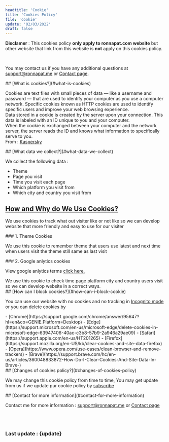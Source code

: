 ```yaml
---
headtitle: 'Cookie'
title: 'Cookies Policy'
file: 'cookie'
update: '02/03/2022'
draft: false
---
```


**Disclamer** :
This cookies policy **only apply to ronnapat.com website** but
other website that link from this website is **not** apply on
this cookies policy.

<br />

You may contact us if you have any additional questions at
[support@ronnapat.me](mailto:support@ronnapat.me) or [Contact page](/contact).

<div className="mt-14" id="what-is-cookies"></div>
## [What is cookies?](#what-is-cookies)

Cookies are text files with small pieces of data — like a username
and password — that are used to identify your computer as you use
a computer network. Specific cookies known as HTTP cookies are
used to identify specific users and improve your web browsing
experience.
<br />
Data stored in a cookie is created by the server upon your
connection. This data is labeled with an ID unique to you and your
computer.
<br />
When the cookie is exchanged between your computer and the network
server, the server reads the ID and knows what information to
specifically serve to you.
<br />
From : <a href="https://www.kaspersky.com/resource-center/definitions/cookies" target="_blank" rel="noopener">Kaspersky</a>

<div className="mt-14" id="what-data-we-collect"></div>
## [What data we collect?](#what-data-we-collect)

We collect the following data :
- Theme
- Page you visit
- Time you visit each page
- Which platform you visit from
- Which city and country you visit from
<div className="mt-14" id="how-and-why-do-we-use-cookies"></div>
 
## [How and Why do We Use Cookies?](#how-and-why-do-we-use-cookies)
We use cookies to track what out visiter like or not like so we
can develop website that more friendly and easy to use for our
visiter
<p className="mt-2"></p>
### 1. Theme Cookies

We use this cookie to remember theme that users use latest and
next time when users visit the theme still same as last visit
<p className="mt-2"></p>
### 2. Google anlytics cookies

View google anlytics terms
<a href="https://marketingplatform.google.com/about/analytics/terms/us/" className="underline" target="_blank" rel="noopener">click here.</a>
<p className="mt-2"></p>
We use this cookie to check time page platform city and country
users visit so we can develop website in a correct ways.

<div className="mt-14" id="how-can-i-block-cookie"></div>
## [How can I block cookies?](#how-can-i-block-cookie)

You can use our website with no cookies and no tracking in [Incognito mode](https://support.google.com/chrome/answer/95464?hl=en&co=GENIE.Platform%3DDesktop) or you can delete cookies by
<p className="mt-2"></p>
- [Chrome](https://support.google.com/chrome/answer/95647?hl=en&co=GENIE.Platform=Desktop)
- [Edge](https://support.microsoft.com/en-us/microsoft-edge/delete-cookies-in-microsoft-edge-63947406-40ac-c3b8-57b9-2a946a29ae09)
- [Safari](https://support.apple.com/en-us/HT201265)
- [Firefox](https://support.mozilla.org/en-US/kb/clear-cookies-and-site-data-firefox)
- [Opera](https://www.opera.com/use-cases/clean-browser-and-remove-trackers)
- [Brave](https://support.brave.com/hc/en-us/articles/360048833872-How-Do-I-Clear-Cookies-And-Site-Data-In-Brave-)
      
<div className="mt-14" id="changes-of-cookies-policy"></div>
## [Changes of cookies policy?](#changes-of-cookies-policy)

We may change this cookie policy from time to time, You may get
update from us if we update pur cookie policy by [subscribe](/sub)

<div className="mt-14 mb-10" id="contact-for-more-information"></div>
## [Contact for more information](#contact-for-more-information)

Contact me for more information : <a href="mailto:support@ronnapat.me" className="underline">support@ronnapat.me</a> or [Contact page](/contact)

<br /><br />

### Last update : {update}